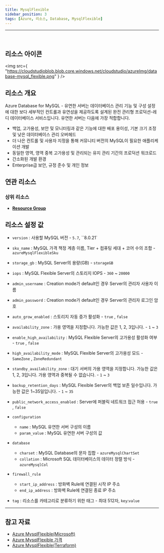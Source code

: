 ```yaml
---
title: MysqlFlexible
sidebar_position: 3
tags: [Azure, 리소스, Database, MysqlFlexible]
---
```


<hr />
<br />

## 리소스 아이콘

<img
    src={
        "https://cloudstudioblob.blob.core.windows.net/cloudstudio/azureImg/database-mysql_flexible.png"
    }
/>

## 리소스 개요

Azure Database for MySQL - 유연한 서버는 데이터베이스 관리 기능 및 구성 설정에 대한 보다 세부적인 컨트롤과 유연성을 제공하도록 설계된 완전 관리형 프로덕션-레디 데이터베이스 서비스입니다.
유연한 서버는 다음에 가장 적합합니다.

-   백업, 고가용성, 보안 및 모니터링과 같은 기능에 대한 배포 용이성, 기본 크기 조정 및 낮은 데이터베이스 관리 오버헤드
-   더 나은 컨트롤 및 사용자 지정을 통해 커뮤니티 버전의 MySQL이 필요한 애플리케이션 개발
-   동일한 영역, 영역 중복 고가용성 및 관리되는 유지 관리 기간의 프로덕션 워크로드
-   간소화된 개발 환경
-   Enterprise급 보안, 규정 준수 및 개인 정보

## 연관 리소스

### 상위 리소스

-   [**Resource Group**](https://docs.cstudio.app/docs/resource/azure/Base/ResourceGroup)

## 리소스 설정 값

-   `version` : 사용할 MySQL 버전 - `5.7`, ``8.0.21`

-   `sku_name` : MySQL 가격 책정 계층 이름, Tier + 컴퓨팅 세대 + 코어 수의 조합 - `azureMysqlFlexibleSku`

-   `storage_gb` : MySQL Server의 용량(GB) - `storageGB`

-   `iops` : MySQL Flexible Server의 스토리지 IOPS - `360` ~ `20000`

-   `admin_username` : Creation mode가 default인 경우 Server의 관리자 사용자 이름

-   `admin_password` : Creation mode가 default인 경우 Server의 관리자 로그인 암호

-   `auto_grow_enabled` : 스토리지 자동 증가 활성화 - `true` , `false`

-   `availability_zone` : 가용 영역을 지정합니다. 가능한 값은 1, 2, 3입니다. - `1` ~ `3`

-   `enable_high_availability` : MySQL Flexible Server의 고가용성 활성화 여부 - `true` , `false`

-   `high_availability_mode` : MySQL Flexible Server의 고가용성 모드 - `SameZone` , `ZoneRedundant`

-   `standby_availability_zone` : 대기 서버의 가용 영역을 지정합니다. 가능한 값은 1, 2, 3입니다. 가용 영역과 중복될 수 없습니다. - `1` ~ `3`

-   `backup_retention_days` : MySQL Flexible Server의 백업 보존 일수입니다. 가능한 값은 1~35일입니다. - `1` ~ `35`

-   `public_network_access_enabled` : Server에 퍼블릭 네트워크 접근 허용 - `true` , `false`

-   `configuration`

    -   `name` : MySQL 유연한 서버 구성의 이름
    -   `param_value` : MySQL 유연한 서버 구성의 값

-   `database`

    -   `charset` : MySQL Database의 문자 집합 - `azureMysqlChartSet`
    -   `collation` : Microsoft SQL 데이터베이스의 데이터 정렬 방식 - `azureMysqlCol`

-   `firewall_rule`
    -   `start_ip_address` : 방화벽 Rule에 연결된 시작 IP 주소
    -   `end_ip_address` : 방화벽 Rule에 연결된 종료 IP 주소
-   `tag` : 리소스를 카테고리로 분류하기 위한 태그 - 최대 512자, `key`:`value`

---

## 참고 자료

-   [Azure MysqlFlexible(Microsoft)](https://learn.microsoft.com/ko-kr/azure/mysql/flexible-server/overview)
-   [Azure MysqlFlexible 가격](https://azure.microsoft.com/ko-kr/pricing/details/mysql/flexible-server/)
-   [Azure MysqlFlexible(Terraform)](https://registry.terraform.io/providers/hashicorp/azurerm/latest/docs/resources/mysql_flexible_server)
